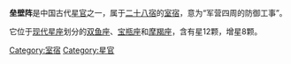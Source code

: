 '''垒壁阵'''是中国古代[[星官|星官]]之一，属于[[二十八宿|二十八宿]]的[[室宿|室宿]]，意为“军营四周的防御工事”。

它位于[[星座列表|现代星座]]划分的[[双鱼座|双鱼座]]、[[宝瓶座|宝瓶座]]和[[摩羯座|摩羯座]]，含有星12颗，增星8颗。

[[Category:室宿|Category:室宿]]
[[Category:星官|Category:星官]]